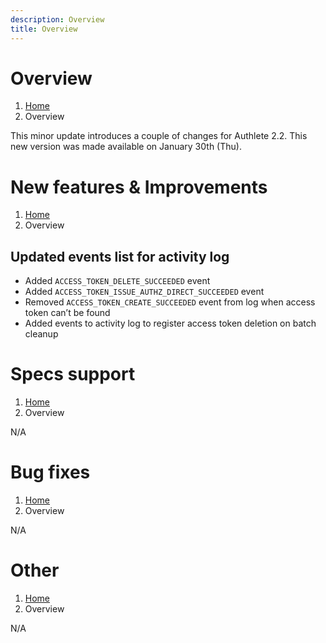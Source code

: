 ```yaml
---
description: Overview
title: Overview
---
```



# Overview
1. [Home](https://www.authlete.com/)
3. Overview

This minor update introduces a couple of changes for Authlete 2.2.
This new version was made available on January 30th (Thu).

# New features & Improvements
1. [Home](https://www.authlete.com/)
3. Overview

## Updated events list for activity log

- Added `ACCESS_TOKEN_DELETE_SUCCEEDED` event
- Added `ACCESS_TOKEN_ISSUE_AUTHZ_DIRECT_SUCCEEDED` event
- Removed `ACCESS_TOKEN_CREATE_SUCCEEDED` event from log when access token can’t be found
- Added events to activity log to register access token deletion on batch cleanup

# Specs support
1. [Home](https://www.authlete.com/)
3. Overview

N/A

# Bug fixes
1. [Home](https://www.authlete.com/)
3. Overview

N/A

# Other
1. [Home](https://www.authlete.com/)
3. Overview

N/A
